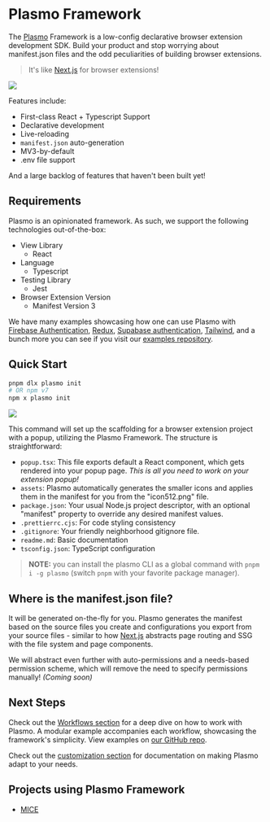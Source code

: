 # Plasmo Framework

The [Plasmo](https://www.plasmo.com/) Framework is a low-config declarative browser extension development SDK. Build your product and stop worrying about manifest.json files and the odd peculiarities of building browser extensions.

> It's like [Next.js](https://nextjs.org/) for browser extensions!

![](https://github.com/PlasmoHQ/plasmo/blob/main/cli/plasmo/demo.gif)

Features include:

- First-class React + Typescript Support
- Declarative development
- Live-reloading
- `manifest.json` auto-generation
- MV3-by-default
- .env file support

And a large backlog of features that haven't been built yet!

## Requirements

Plasmo is an opinionated framework. As such, we support the following technologies out-of-the-box:

- View Library
  - React
- Language
  - Typescript
- Testing Library
  - Jest
- Browser Extension Version
  - Manifest Version 3

We have many examples showcasing how one can use Plasmo with [Firebase Authentication](https://github.com/PlasmoHQ/examples/tree/main/with-firebase-auth), [Redux](https://github.com/PlasmoHQ/examples/tree/main/with-redux), [Supabase authentication](https://github.com/PlasmoHQ/examples/tree/main/with-supabase), [Tailwind](https://github.com/PlasmoHQ/examples/tree/main/with-tailwindcss), and a bunch more you can see if you visit our [examples repository](https://github.com/PlasmoHQ/examples).

## Quick Start

```sh
pnpm dlx plasmo init
# OR npm v7
npm x plasmo init
```

![](/screenshots/file_structure.png)

This command will set up the scaffolding for a browser extension project with a popup, utilizing the Plasmo Framework. The structure is straightforward:

- `popup.tsx`: This file exports default a React component, which gets rendered into your popup page. _This is all you need to work on your extension popup!_
- `assets`: Plasmo automatically generates the smaller icons and applies them in the manifest for you from the "icon512.png" file.
- `package.json`: Your usual Node.js project descriptor, with an optional "manifest" property to override any desired manifest values.
- `.prettierrc.cjs`: For code styling consistency
- `.gitignore`: Your friendly neighborhood gitignore file.
- `readme.md`: Basic documentation
- `tsconfig.json`: TypeScript configuration

> **NOTE:** you can install the plasmo CLI as a global command with `pnpm i -g plasmo` (switch `pnpm` with your favorite package manager).

## Where is the manifest.json file?

It will be generated on-the-fly for you. Plasmo generates the manifest based on the source files you create and configurations you export from your source files - similar to how [Next.js](https://nextjs.org/) abstracts page routing and SSG with the file system and page components.

We will abstract even further with auto-permissions and a needs-based permission scheme, which will remove the need to specify permissions manually! _(Coming soon)_

## Next Steps

Check out the [Workflows section](./workflows) for a deep dive on how to work with Plasmo. A modular example accompanies each workflow, showcasing the framework's simplicity. View examples on [our GitHub repo](https://github.com/PlasmoHQ/examples).

Check out the [customization section](./customization) for documentation on making Plasmo adapt to your needs.

## Projects using Plasmo Framework

- [MICE](https://github.com/PlasmoHQ/mice)
